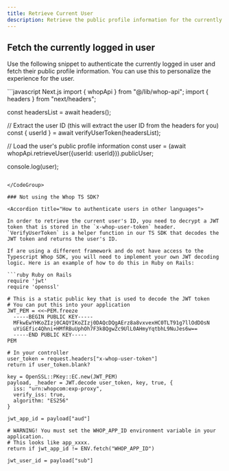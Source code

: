 ```yaml
---
title: Retrieve Current User
description: Retrieve the public profile information for the currently logged in user
---
```




## Fetch the currently logged in user

Use the following snippet to authenticate the currently logged in user and fetch their public profile information. You can use this to personalize the experience for the user.


<CodeGroup>
```javascript Next.js
import { whopApi } from "@/lib/whop-api";
import { headers } from "next/headers";

const headersList = await headers();

// Extract the user ID (this will extract the user ID from the headers for you)
const { userId } = await verifyUserToken(headersList);

// Load the user's public profile information
const user = (await whopApi.retrieveUser({userId: userId})).publicUser;

console.log(user);
```

</CodeGroup>

### Not using the Whop TS SDK?

<Accordion title="How to authenticate users in other languages">

In order to retrieve the current user's ID, you need to decrypt a JWT token that is stored in the `x-whop-user-token` header. `VerifyUserToken` is a helper function in our TS SDK that decodes the JWT token and returns the user's ID.

If are using a different framework and do not have access to the Typescript Whop SDK, you will need to implement your own JWT decoding logic. Here is an example of how to do this in Ruby on Rails:

```ruby Ruby on Rails
require 'jwt'
require 'openssl'

# This is a static public key that is used to decode the JWT token
# You can put this into your application
JWT_PEM = <<~PEM.freeze
  -----BEGIN PUBLIC KEY-----
  MFkwEwYHKoZIzj0CAQYIKoZIzj0DAQcDQgAErz8a8vxvexHC0TLT91g7llOdDOsN
  uYiGEfic4Qhni+HMfRBuUphOh7F3k8QgwZc9UlL0AHmyYqtbhL9NuJes6w==
  -----END PUBLIC KEY-----
PEM

# In your controller
user_token = request.headers["x-whop-user-token"]
return if user_token.blank?

key = OpenSSL::PKey::EC.new(JWT_PEM)
payload, _header = JWT.decode user_token, key, true, {
  iss: "urn:whopcom:exp-proxy",
  verify_iss: true,
  algorithm: "ES256"
}

jwt_app_id = payload["aud"]

# WARNING! You must set the WHOP_APP_ID environment variable in your application.
# This looks like app_xxxx.
return if jwt_app_id != ENV.fetch("WHOP_APP_ID")

jwt_user_id = payload["sub"]
```

</Accordion>


